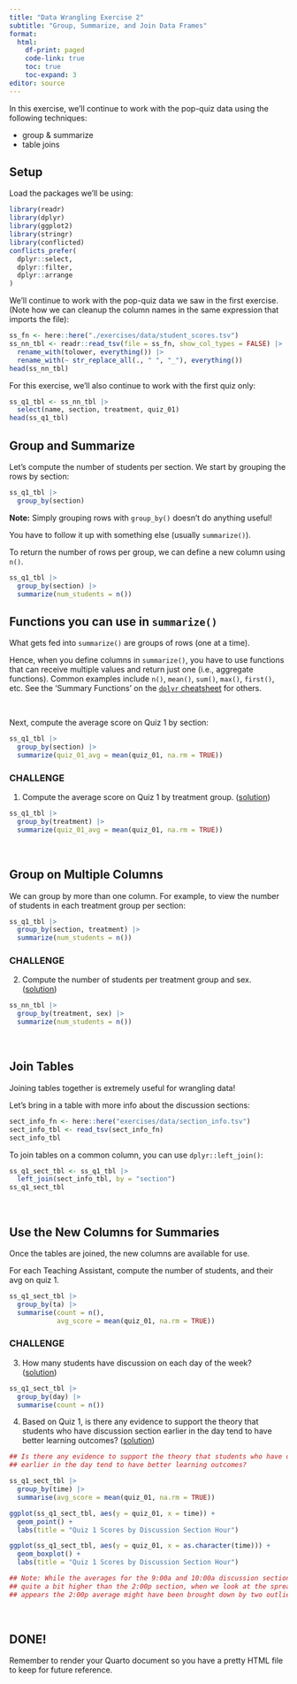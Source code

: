 ```yaml
---
title: "Data Wrangling Exercise 2"
subtitle: "Group, Summarize, and Join Data Frames"
format:
  html:
    df-print: paged
    code-link: true
    toc: true
    toc-expand: 3
editor: source
---
```


In this exercise, we'll continue to work with the pop-quiz data using the following techniques:

- group & summarize
- table joins

## Setup

Load the packages we'll be using:

```r
library(readr)
library(dplyr)
library(ggplot2)
library(stringr)
library(conflicted)
conflicts_prefer(
  dplyr::select,
  dplyr::filter,
  dplyr::arrange
)
```

We'll continue to work with the pop-quiz data we saw in the first exercise. (Note how we can cleanup the column names in the same expression that imports the file):

```r
ss_fn <- here::here("./exercises/data/student_scores.tsv")
ss_nn_tbl <- readr::read_tsv(file = ss_fn, show_col_types = FALSE) |> 
  rename_with(tolower, everything()) |>
  rename_with(~ str_replace_all(., " ", "_"), everything())
head(ss_nn_tbl)
```

For this exercise, we'll also continue to work with the first quiz only:

```r
ss_q1_tbl <- ss_nn_tbl |> 
  select(name, section, treatment, quiz_01)
head(ss_q1_tbl)
```

## Group and Summarize

Let's compute the number of students per section. We start by grouping the rows by section:

```r
ss_q1_tbl |> 
  group_by(section)
```

**Note:** Simply grouping rows with `group_by()` doesn't do anything useful!

You have to follow it up with something else (usually `summarize()`).

To return the number of rows per group, we can define a new column using `n()`.

```r
ss_q1_tbl |> 
  group_by(section) |> 
  summarize(num_students = n())
```

::: {.callout-note}
## Functions you can use in `summarize()`

What gets fed into `summarize()` are groups of rows (one at a time).

Hence, when you define columns in `summarize()`, you have to use functions that can receive multiple values and return just one (i.e., aggregate functions). Common examples include `n()`, `mean()`, `sum()`, `max()`, `first()`, etc. See the 'Summary Functions' on the [`dplyr` cheatsheet](https://rstudio.github.io/cheatsheets/data-transformation.pdf) for others.
:::

\

Next, compute the average score on Quiz 1 by section:

```r
ss_q1_tbl |> 
  group_by(section) |> 
  summarize(quiz_01_avg = mean(quiz_01, na.rm = TRUE))
```

### CHALLENGE

1) Compute the average score on Quiz 1 by treatment group. ([solution](https://bit.ly/4n4bkZF))

```r
ss_q1_tbl |> 
  group_by(treatment) |> 
  summarize(quiz_01_avg = mean(quiz_01, na.rm = TRUE))
```

\

## Group on Multiple Columns

We can group by more than one column. For example, to view the number of students in each treatment group per section:

```r
ss_q1_tbl |> 
  group_by(section, treatment) |> 
  summarize(num_students = n())
```

### CHALLENGE

2) Compute the number of students per treatment group and sex. ([solution](https://bit.ly/4hfgalu))

```r
ss_nn_tbl |> 
  group_by(treatment, sex) |> 
  summarize(num_students = n())
```

\

## Join Tables

Joining tables together is extremely useful for wrangling data!

Let's bring in a table with more info about the discussion sections:

```r
sect_info_fn <- here::here("exercises/data/section_info.tsv")
sect_info_tbl <- read_tsv(sect_info_fn)
sect_info_tbl
```

To join tables on a common column, you can use `dplyr::left_join()`:

```r
ss_q1_sect_tbl <- ss_q1_tbl |> 
  left_join(sect_info_tbl, by = "section")
ss_q1_sect_tbl
```

\

## Use the New Columns for Summaries

Once the tables are joined, the new columns are available for use.

For each Teaching Assistant, compute the number of students, and their avg on quiz 1.

```r
ss_q1_sect_tbl |> 
  group_by(ta) |> 
  summarise(count = n(), 
            avg_score = mean(quiz_01, na.rm = TRUE))
```

### CHALLENGE

3) How many students have discussion on each day of the week? ([solution](https://bit.ly/474tEf0))

```r
ss_q1_sect_tbl |> 
  group_by(day) |> 
  summarise(count = n())
```

4) Based on Quiz 1, is there any evidence to support the theory that students who have discussion section earlier in the day tend to have better learning outcomes? ([solution](https://bit.ly/4oiHAsR))

```r
## Is there any evidence to support the theory that students who have discussion section
## earlier in the day tend to have better learning outcomes?

ss_q1_sect_tbl |> 
  group_by(time) |> 
  summarise(avg_score = mean(quiz_01, na.rm = TRUE))

ggplot(ss_q1_sect_tbl, aes(y = quiz_01, x = time)) +
  geom_point() +
  labs(title = "Quiz 1 Scores by Discussion Section Hour")

ggplot(ss_q1_sect_tbl, aes(y = quiz_01, x = as.character(time))) +
  geom_boxplot() +
  labs(title = "Quiz 1 Scores by Discussion Section Hour")

## Note: While the averages for the 9:00a and 10:00a discussion sections look
## quite a bit higher than the 2:00p section, when we look at the spread it
## appears the 2:00p average might have been brought down by two outliers.
```

\

## DONE!

Remember to render your Quarto document so you have a pretty HTML file to keep for future reference.

